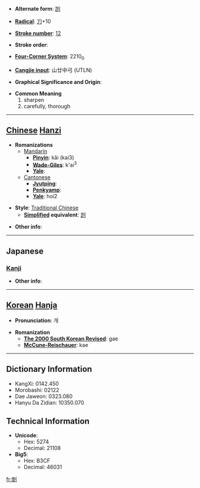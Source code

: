 * '''Alternate form''': [[剀]]

* '''[[Wiktionary:Chinese radical index| Radical]]''': [[Wiktionary:Chinese radical index 刀|刀]]+10

* '''[[Wiktionary:Chinese total strokes index|Stroke number]]''': [[Wiktionary:Chinese total strokes index 12|12]]

* '''Stroke order''': 

* '''[[Wiktionary:Chinese four corner index|Four-Corner System]]''': 2210<sub>0</sub>

* '''[[Wiktionary:Chinese Cangjie index|Cangjie input]]''': 山廿中弓 (UTLN)

* '''Graphical Significance and Origin''': 

* '''Common Meaning'''
*#sharpen
*# carefully, thorough


----

== [[Chinese]] [[Hanzi]] ==

* '''Romanizations'''
** [[Mandarin]]
*** '''[[Pinyin]]''': kǎi (kai3)
*** '''[[Wade-Giles]]''': k'ai<sup>3</sup>
*** '''[[Yale]]''': 
**[[Cantonese]]
***'''[[Jyutping]]''':
***'''[[Penkyamp]]''': 
***'''[[Yale]]''': hoi2

* '''Style''': [[Traditional Chinese]] 
** '''[[Simplified Chinese|Simplified]] equivalent''': [[剀]]

* '''Other info''': 

----

==Japanese==
===[[Kanji]]===
{{kanji|on readings=[[がい]] (gai), [[かい]] (kai)|kun readings=[[きる]] (kiru), [[こする]] (kosuru)}}

* '''Other info''':  

----

== [[Korean]] [[Hanja]] ==

* '''Pronunciation''': 개

* '''Romanization'''
** '''[[The 2000 South Korean Revised Romanization|The 2000 South Korean Revised]]''': gae
** '''[[McCune-Reischauer]]''': kae

----

== Dictionary Information ==

* KangXi: 0142.450
* Morobashi: 02122
* Dae Jaweon: 0323.080
* Hanyu Da Zidian: 10350.070

== Technical Information ==

* '''Unicode''':
** Hex: 5274
** Decimal: 21108
* '''Big5''':
** Hex: B3CF
** Decimal: 46031

[[fr:剴]]